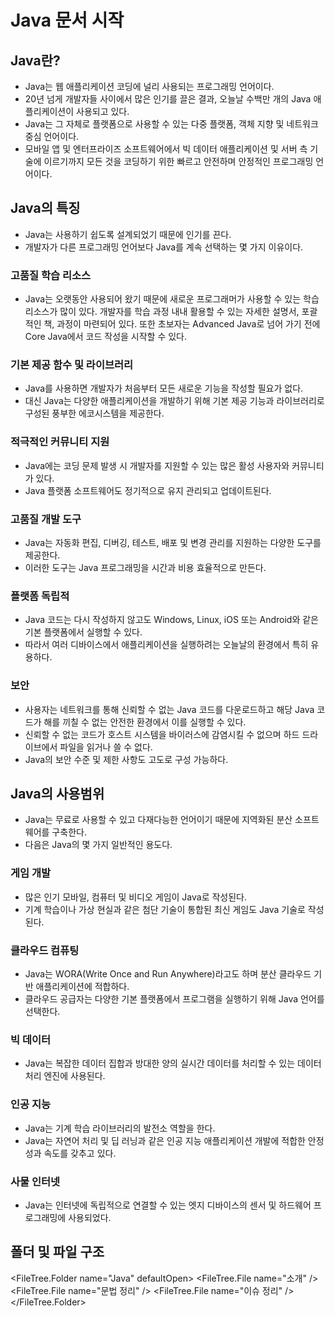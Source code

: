
# Java 문서 시작

## Java란?

- Java는 웹 애플리케이션 코딩에 널리 사용되는 프로그래밍 언어이다.
- 20년 넘게 개발자들 사이에서 많은 인기를 끌은 결과, 오늘날 수백만 개의 Java 애플리케이션이 사용되고 있다.
- Java는 그 자체로 플랫폼으로 사용할 수 있는 다중 플랫폼, 객체 지향 및 네트워크 중심 언어이다.
- 모바일 앱 및 엔터프라이즈 소프트웨어에서 빅 데이터 애플리케이션 및 서버 측 기술에 이르기까지 모든 것을 코딩하기 위한 빠르고 안전하며 안정적인 프로그래밍 언어이다.

## Java의 특징

- Java는 사용하기 쉽도록 설계되었기 때문에 인기를 끈다.
- 개발자가 다른 프로그래밍 언어보다 Java를 계속 선택하는 몇 가지 이유이다.

### 고품질 학습 리소스

- Java는 오랫동안 사용되어 왔기 때문에 새로운 프로그래머가 사용할 수 있는 학습 리소스가 많이 있다.
  개발자를 학습 과정 내내 활용할 수 있는 자세한 설명서, 포괄적인 책, 과정이 마련되어 있다.
  또한 초보자는 Advanced Java로 넘어 가기 전에 Core Java에서 코드 작성을 시작할 수 있다.

### 기본 제공 함수 및 라이브러리

- Java를 사용하면 개발자가 처음부터 모든 새로운 기능을 작성할 필요가 없다.
- 대신 Java는 다양한 애플리케이션을 개발하기 위해 기본 제공 기능과 라이브러리로 구성된 풍부한 에코시스템을 제공한다.

### 적극적인 커뮤니티 지원

- Java에는 코딩 문제 발생 시 개발자를 지원할 수 있는 많은 활성 사용자와 커뮤니티가 있다.
- Java 플랫폼 소프트웨어도 정기적으로 유지 관리되고 업데이트된다.

### 고품질 개발 도구

- Java는 자동화 편집, 디버깅, 테스트, 배포 및 변경 관리를 지원하는 다양한 도구를 제공한다.
- 이러한 도구는 Java 프로그래밍을 시간과 비용 효율적으로 만든다.

### 플랫폼 독립적

- Java 코드는 다시 작성하지 않고도 Windows, Linux, iOS 또는 Android와 같은 기본 플랫폼에서 실행할 수 있다.
- 따라서 여러 디바이스에서 애플리케이션을 실행하려는 오늘날의 환경에서 특히 유용하다.

### 보안

- 사용자는 네트워크를 통해 신뢰할 수 없는 Java 코드를 다운로드하고 해당 Java 코드가 해를 끼칠 수 없는 안전한 환경에서 이를 실행할 수 있다.
- 신뢰할 수 없는 코드가 호스트 시스템을 바이러스에 감염시킬 수 없으며 하드 드라이브에서 파일을 읽거나 쓸 수 없다.
- Java의 보안 수준 및 제한 사항도 고도로 구성 가능하다.

## Java의 사용범위

- Java는 무료로 사용할 수 있고 다재다능한 언어이기 때문에 지역화된 분산 소프트웨어를 구축한다.
- 다음은 Java의 몇 가지 일반적인 용도다.

### 게임 개발

- 많은 인기 모바일, 컴퓨터 및 비디오 게임이 Java로 작성된다.
- 기계 학습이나 가상 현실과 같은 첨단 기술이 통합된 최신 게임도 Java 기술로 작성된다.

### 클라우드 컴퓨팅

- Java는 WORA(Write Once and Run Anywhere)라고도 하며 분산 클라우드 기반 애플리케이션에 적합하다.
- 클라우드 공급자는 다양한 기본 플랫폼에서 프로그램을 실행하기 위해 Java 언어를 선택한다.

### 빅 데이터

- Java는 복잡한 데이터 집합과 방대한 양의 실시간 데이터를 처리할 수 있는 데이터 처리 엔진에 사용된다.

### 인공 지능

- Java는 기계 학습 라이브러리의 발전소 역할을 한다.
- Java는 자연어 처리 및 딥 러닝과 같은 인공 지능 애플리케이션 개발에 적합한 안정성과 속도를 갖추고 있다.

### 사물 인터넷

- Java는 인터넷에 독립적으로 연결할 수 있는 엣지 디바이스의 센서 및 하드웨어 프로그래밍에 사용되었다.

## 폴더 및 파일 구조

<FileTree.Folder name="Java" defaultOpen>
  <FileTree.File name="소개" />
  <FileTree.File name="문법 정리" />
  <FileTree.File name="이슈 정리" />
</FileTree.Folder>
